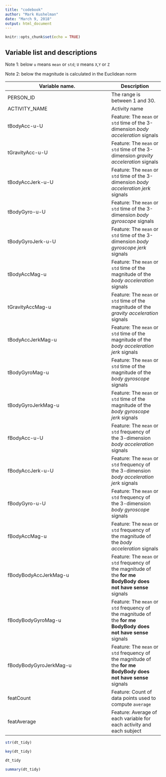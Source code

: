 ---
title: "codebook"
author: "Mark Kushelman"
date: "March 9, 2018"
output: html_document
---

```{r setup, include=FALSE}
knitr::opts_chunk$set(echo = TRUE)
```

Variable list and descriptions
------------------------------
Note 1: below `u` means `mean` or `std`; `U` means `X`,`Y` or `Z`

Note 2: below the magnitude is calculated in the Euclidean norm

Variable name.          | Description
------------------------|------------
PERSON_ID               | The range is between 1 and 30.
ACTIVITY_NAME           | Activity name
tBodyAcc-u-U            | Feature: The `mean` or `std` time of the 3-dimension _body acceleration_ signals
tGravityAcc-u-U         | Feature: The `mean` or `std` time of the 3-dimension _gravity acceleration_ signals
tBodyAccJerk-u-U        | Feature: The `mean` or `std` time of the 3-dimension _body acceleration jerk_ signals
tBodyGyro-u-U           | Feature: The `mean` or `std` time of the 3-dimension _body gyroscope_ signals 
tBodyGyroJerk-u-U       | Feature: The `mean` or `std` time of the 3-dimension _body gyroscope jerk_ signals 
tBodyAccMag-u           | Feature: The `mean` or `std` time of the magnitude of the _body acceleration_ signals
tGravityAccMag-u        | Feature: The `mean` or `std` time of the magnitude of the _gravity acceleration_ signals
tBodyAccJerkMag-u       | Feature: The `mean` or `std` time of the magnitude of the _body acceleration jerk_ signals
tBodyGyroMag-u          | Feature: The `mean` or `std` time of the magnitude of the _body gyroscope_ signals     
tBodyGyroJerkMag-u      | Feature: The `mean` or `std` time of the magnitude of the _body gyroscope jerk_ signals
fBodyAcc-u-U            | Feature: The `mean` or `std` frequency of the 3-dimension _body acceleration_ signals
fBodyAccJerk-u-U        | Feature: The `mean` or `std` frequency of the 3-dimension _body acceleration jerk_ signals
fBodyGyro-u-U           | Feature: The `mean` or `std` frequency of the 3-dimension _body gyroscope_ signals
fBodyAccMag-u           | Feature: The `mean` or `std` frequency of the magnitude of the _body acceleration_ signals
fBodyBodyAccJerkMag-u   | Feature: The `mean` or `std` frequency of the magnitude of the __for me BodyBody does not have sense__ signals
fBodyBodyGyroMag-u      | Feature: The `mean` or `std` frequency of the magnitude of the __for me BodyBody does not have sense__ signals
fBodyBodyGyroJerkMag-u  | Feature: The `mean` or `std` frequency of the magnitude of the __for me BodyBody does not have sense__ signals
featCount               | Feature: Count of data points used to compute `average`
featAverage             | Feature: Average of each variable for each activity and each subject


```{r str}
str(dt_tidy)
```

```{r key}
key(dt_tidy)
```

```{r}
dt_tidy
```

```{r summary}
summary(dt_tidy)
```

